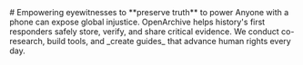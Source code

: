 
<HeaderSection>
  # Empowering eyewitnesses to **preserve truth** to power Anyone with a phone
  can expose global injustice. OpenArchive helps history's first responders
  safely store, verify, and share critical evidence. We conduct co-research,
  build tools, and _create guides_ that advance human rights every day.
</HeaderSection>
<MissionSection />
<ImpactSection />
<ProjectsSection />
<WhoSection />
<TestimonialsSection />
